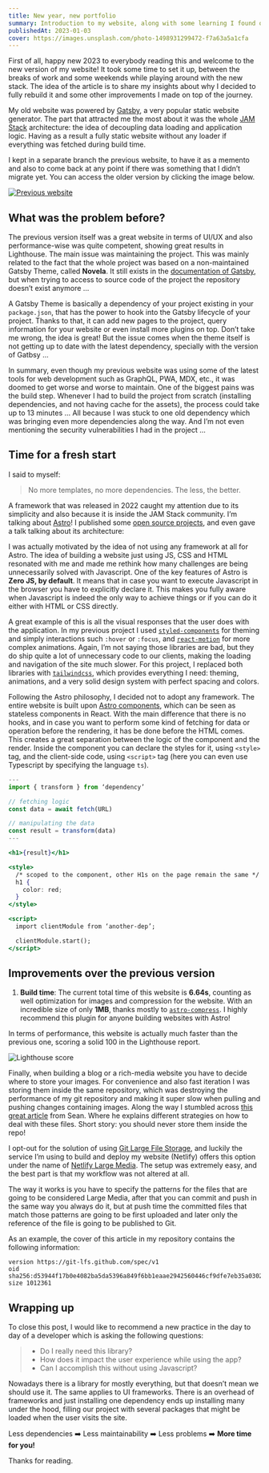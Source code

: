 ```yaml
---
title: New year, new portfolio
summary: Introduction to my website, along with some learning I found on the process of refactoring and technical improvements.
publishedAt: 2023-01-03
cover: https://images.unsplash.com/photo-1498931299472-f7a63a5a1cfa
---
```


First of all, happy new 2023 to everybody reading this and welcome to the new version of my website! It took some time to set it up, between the breaks of work and some weekends while playing around with the new stack. The idea of the article is to share my insights about why I decided to fully rebuild it and some other improvements I made on top of the journey.

My old website was powered by [Gatsby](https://www.gatsbyjs.com/), a very popular static website generator. The part that attracted me the most about it was the whole [JAM Stack](https://jamstack.org/) architecture: the idea of decoupling data loading and application logic. Having as a result a fully static website without any loader if everything was fetched during build time.

I kept in a separate branch the previous website, to have it as a memento and also to come back at any point if there was something that I didn’t migrate yet. You can access the older version by clicking the image below.

[![Previous website](./images/Previous%20website.png)](https://63b5a8db12a7da186b68d5d9--emasuriano.netlify.app/)

## What was the problem before?

The previous version itself was a great website in terms of UI/UX and also performance-wise was quite competent, showing great results in Lighthouse. The main issue was maintaining the project. This was mainly related to the fact that the whole project was based on a non-maintained Gatsby Theme, called **Novela**. It still exists in the [documentation of Gatsby](https://www.gatsbyjs.com/plugins/@narative/gatsby-theme-novela/), but when trying to access to source code of the project the repository doesn’t exist anymore ...

A Gatsby Theme is basically a dependency of your project existing in your `package.json`, that has the power to hook into the Gatsby lifecycle of your project. Thanks to that, it can add new pages to the project, query information for your website or even install more plugins on top. Don’t take me wrong, the idea is great! But the issue comes when the theme itself is not getting up to date with the latest dependency, specially with the version of Gatbsy ...

In summary, even though my previous website was using some of the latest tools for web development such as GraphQL, PWA, MDX, etc., it was doomed to get worse and worse to maintain. One of the biggest pains was the build step. Whenever I had to build the project from scratch (installing dependencies, and not having cache for the assets), the process could take up to 13 minutes ... All because I was stuck to one old dependency which was bringing even more dependencies along the way. And I’m not even mentioning the security vulnerabilities I had in the project ...

## Time for a fresh start

I said to myself:

> No more templates, no more dependencies. The less, the better.

A framework that was released in 2022 caught my attention due to its simplicity and also because it is inside the JAM Stack community. I’m talking about [Astro](https://astro.build/)! I published some [open source projects](https://emasuriano.com/about#projects), and even gave a talk talking about its architecture:

<lite-youtube videoid="t28NaOgwVDg" videotitle="Typescript Berlin Meetup 2022" ></lite-youtube>

I was actually motivated by the idea of not using any framework at all for Astro. The idea of building a website just using JS, CSS and HTML resonated with me and made me rethink how many challenges are being unnecessarily solved with Javascript. One of the key features of Astro is **Zero JS, by default**. It means that in case you want to execute Javascript in the browser you have to explicitly declare it. This makes you fully aware when Javascript is indeed the only way to achieve things or if you can do it either with HTML or CSS directly.

A great example of this is all the visual responses that the user does with the application. In my previous project I used [`styled-components`](https://styled-components.com/) for theming and simply interactions such `:hover` or `:focus`, and [`react-motion`](https://github.com/chenglou/react-motion) for more complex animations. Again, I’m not saying those libraries are bad, but they do ship quite a lot of unnecessary code to our clients, making the loading and navigation of the site much slower. For this project, I replaced both libraries with [`tailwindcss`](https://github.com/tailwindlabs/tailwindcss), which provides everything I need: theming, animations, and a very solid design system with perfect spacing and colors.

Following the Astro philosophy, I decided not to adopt any framework. The entire website is built upon [Astro components](https://docs.astro.build/en/core-concepts/astro-components/), which can be seen as stateless components in React. With the main difference that there is no hooks, and in case you want to perform some kind of fetching for data or operation before the rendering, it has be done before the HTML comes. This creates a great separation between the logic of the component and the render. Inside the component you can declare the styles for it, using `<style>` tag, and the client-side code, using `<script>` tag (here you can even use Typescript by specifying the language `ts`).

```jsx
---
import { transform } from ‘dependency’

// fetching logic
const data = await fetch(URL)

// manipulating the data
const result = transform(data)
---

<h1>{result}</h1>

<style>
  /* scoped to the component, other H1s on the page remain the same */
  h1 {
    color: red;
  }
</style>

<script>
  import clientModule from ‘another-dep’;

  clientModule.start();
</script>
```

## Improvements over the previous version

1. **Build time**: The current total time of this website is **6.64s**, counting as well optimization for images and compression for the website. With an incredible size of only **1MB**, thanks mostly to [`astro-compress`](https://github.com/astro-community/astro-compress). I highly recommend this plugin for anyone building websites with Astro!

In terms of performance, this website is actually much faster than the previous one, scoring a solid 100 in the Lighthouse report.

![Lighthouse score](./images/Lighthouse%20score.png)

Finally, when building a blog or a rich-media website you have to decide where to store your images. For convenience and also fast iteration I was storing them inside the same repository, which was destroying the performance of my git repository and making it super slow when pulling and pushing changes containing images. Along the way I stumbled across [this great article](https://www.seancdavis.com/posts/should-i-add-images-to-my-git-repository/) from Sean. Where he explains different strategies on how to deal with these files. Short story: you should never store them inside the repo!

I opt-out for the solution of using [Git Large File Storage](https://git-lfs.com/), and luckily the service I’m using to build and deploy my website (Netlify) offers this option under the name of [Netlify Large Media](https://www.netlify.com/products/large-media/). The setup was extremely easy, and the best part is that my workflow was not altered at all.

The way it works is you have to specify the patterns for the files that are going to be considered Large Media, after that you can commit and push in the same way you always do it, but at push time the committed files that match those patterns are going to be first uploaded and later only the reference of the file is going to be published to Git.

As an example, the cover of this article in my repository contains the following information:

```plain
version https://git-lfs.github.com/spec/v1
oid sha256:d53944f17b0e4082ba5da5396a849f6bb1eaae2942560446cf9dfe7eb35a0302
size 1012361
```

## Wrapping up

To close this post, I would like to recommend a new practice in the day to day of a developer which is asking the following questions:

> - Do I really need this library?
> - How does it impact the user experience while using the app?
> - Can I accomplish this without using Javascript?

Nowadays there is a library for mostly everything, but that doesn’t mean we should use it. The same applies to UI frameworks. There is an overhead of frameworks and just installing one dependency ends up installing many under the hood, filling our project with several packages that might be loaded when the user visits the site.

Less dependencies ➡️ Less maintainability ➡️ Less problems ➡️ **More time for you!**

Thanks for reading.
